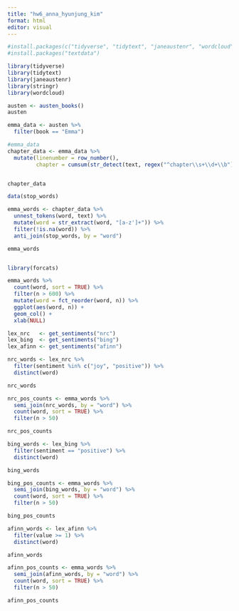 ```yaml
---
title: "hw6_anna_hyunjung_kim"
format: html
editor: visual
---
```


```r
#install.packages(c("tidyverse", "tidytext", "janeaustenr", "wordcloud", "stringr"))
#install.packages("textdata")

library(tidyverse)
library(tidytext)   
library(janeaustenr) 
library(stringr)
library(wordcloud)  
```

```r
austen <- austen_books()
austen

```

```r
emma_data <- austen %>%
  filter(book == "Emma")

#emma_data
chapter_data <- emma_data %>% 
  mutate(linenumber = row_number(),
         chapter = cumsum(str_detect(text, regex("^chapter\\s+\\d+\\b"))))


chapter_data
```

```r
data(stop_words) 

emma_words <- chapter_data %>%
  unnest_tokens(word, text) %>% 
  mutate(word = str_extract(word, "[a-z']+")) %>%  
  filter(!is.na(word)) %>% 
  anti_join(stop_words, by = "word") 

emma_words
```

```{}
```

```r
library(forcats)

emma_words %>%
  count(word, sort = TRUE) %>%
  filter(n > 600) %>%
  mutate(word = fct_reorder(word, n)) %>%
  ggplot(aes(word, n)) +
  geom_col() +
  xlab(NULL)
```

```r
lex_nrc   <- get_sentiments("nrc")
lex_bing  <- get_sentiments("bing")
lex_afinn <- get_sentiments("afinn")
```

```r
nrc_words <- lex_nrc %>%
  filter(sentiment %in% c("joy", "positive")) %>%
  distinct(word)

nrc_words 
```

```r
nrc_pos_counts <- emma_words %>%
  semi_join(nrc_words, by = "word") %>%
  count(word, sort = TRUE) %>%
  filter(n > 50)

nrc_pos_counts
```

```r
bing_words <- lex_bing %>%
  filter(sentiment == "positive") %>%
  distinct(word)

bing_words

bing_pos_counts <- emma_words %>%
  semi_join(bing_words, by = "word") %>%
  count(word, sort = TRUE) %>%
  filter(n > 50)

bing_pos_counts
```

```r
afinn_words <- lex_afinn %>%
  filter(value >= 1) %>%
  distinct(word)

afinn_words 

afinn_pos_counts <- emma_words %>%
  semi_join(afinn_words, by = "word") %>%
  count(word, sort = TRUE) %>%
  filter(n > 50)

afinn_pos_counts 
```
